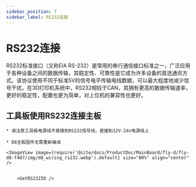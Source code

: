 ```yaml
---
sidebar_position: 7
sidebar_label: RS232连接
---
```






# RS232连接

RS232标准接口（又称EIA RS-232）是常用的串行通信接口标准之一，广泛应用于各种设备之间的数据传输，其稳定性、可靠性是它成为许多设备的首选通讯方式。该协议使用不同于标准5V的信号电平传输电线数据，可以最大程度地减少信号干扰。在3D打印机系统中，RS232相较于CAN，其拥有更高的数据传输速率，更好的稳定性，配置也更为简单，对上位机的兼容性也更好。

## 工具板使用RS232连接主板

    * 请注意工具板电源线不是接到RS232信号线，是接到12V-24v电源线上

    * D8主板固件无需重新编译
    
    <ImageView image={require('@site/docs/ProductDoc/MainBoard/fly-d/fly-d8-f407/img/d8_wiring_rs232.webp').default} size="80%" align="center" />


        <GetRS232ID />
